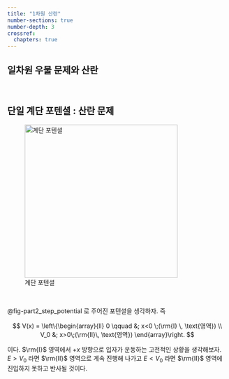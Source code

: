 ```yaml
---
title: "1차원 산란"
number-sections: true
number-depth: 3
crossref:
  chapters: true
---
```


## 일차원 우물 문제와 산란



</br>

## 단일 계단 포텐셜 : 산란 문제

![계단 포텐셜](figure/fig-part2_step_potential.png){#fig-part2_step_potential width=350}

</br>

@fig-part2_step_potential 로 주어진 포텐셜을 생각하자. 즉

$$
V(x) = \left\{\begin{array}{ll} 0 \qquad &; x<0 \;(\rm{I} \, \text{영역}) \\ V_0 &; x>0\;(\rm{II}\, \text{영역})  \end{array}\right.
$$

이다. $\rm{I}$ 영역에서 $+x$ 방향으로 입자가 운동하는 고전적인 상황을 생각해보자. $E>V_0$ 라면 $\rm{II}$ 영역으로 계속 진행해 나가고 $E<V_0$ 라면 $\rm{II}$ 영역에 진입하지 못하고 반사될 것이다. 